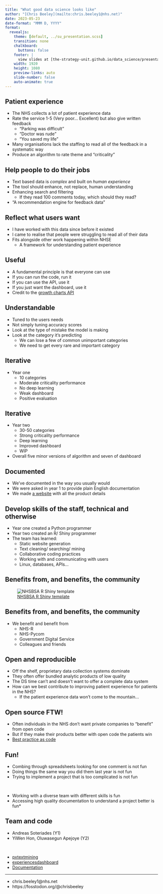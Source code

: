 ```yaml
---
title: "What good data science looks like"
author: "[Chris Beeley](mailto:chris.beeley1@nhs.net)"
date: 2023-05-23
date-format: "MMM D, YYYY"
format:
  revealjs:
    theme: [default, ../su_presentation.scss]
    transition: none
    chalkboard:
      buttons: false
    footer: |
      view slides at [the-strategy-unit.github.io/data_science/presentations][ds_presentations]
    width: 1920
    height: 1080
    preview-links: auto
    slide-number: false
    auto-animate: true
---
```


[ds_presentations]: https://the-strategy-unit.github.io/data_science/

## Patient experience

* The NHS collects a lot of patient experience data
* Rate the service 1-5 (Very poor... Excellent) but also give written feedback
    * "Parking was difficult"
    * "Doctor was rude"
    * "You saved my life"
* Many organisations lack the staffing to read all of the feedback in a systematic way
* Produce an algorithm to rate theme and "criticality"

## Help people to do their jobs

* Text based data is _complex_ and built on _human experience_
* The tool should enhance, not replace, human understanding
* Enhancing search and filtering
    * If they read 100 comments today, which should they read?
* "A recommendation engine for feedback data"

## Reflect what users want

* I have worked with this data since before it existed 
* I came to realise that people were struggling to read all of their data 
* Fits alongside other work happening within NHSE
    * A framework for understanding patient experience

## Useful

* A fundamental principle is that everyone can use
* If you can run the code, run it
* If you can use the API, use it 
* If you just want the dashboard, use it
* Credit to the [growth charts API](https://www.rcpch.ac.uk/resources/growth-charts/digital/about)

## Understandable

* Tuned to the users needs
* Not simply tuning accuracy scores
* Look at the type of mistake the model is making
* Look at the category it's predicting
    * We can lose a few of common unimportant categories 
    * We need to get every rare and important category
    
## Iterative

* Year one
    * 10 categories
    * Moderate criticality performance
    * No deep learning
    * Weak dashboard
    * Positive evaluation
    
## Iterative

* Year two
    * 30-50 categories
    * Strong criticality performance
    * Deep learning
    * Improved dashboard
    * WIP
* Overall five minor versions of algorithm and seven of dashboard

## Documented

* We've documented in the way you usually would
* We were asked in year 1 to provide plain English documentation
* We made [a website](https://cdu-data-science-team.github.io/PatientExperience-QDC/) with all the product details

## Develop skills of the staff, technical and otherwise

* Year one created a Python programmer
* Year two created an R/ Shiny programmer
* The team has learned: 
    * Static website generation
    * Text cleaning/ searching/ mining
    * Collaborative coding practices
    * Working with and communicating with users
    * Linux, databases, APIs...
    
## Benefits from, and benefits, the community

![[NHSBSA R Shiny template](https://github.com/nhsbsa-data-analytics/nhsbsaShinyR)](golem.png)

## Benefits from, and benefits, the community

* We benefit and benefit from
    * NHS-R
    * NHS-Pycom
    * Government Digital Service
    * Colleagues and friends

## Open and reproducible

* Off the shelf, proprietary data collection systems dominate
* They often offer bundled analytic products of low quality
* The DS time can't and doesn't want to offer a complete data system
* How can we best contribute to improving patient experience for patients in the NHS?
    * If the patient experience data won't come to the mountain...

## Open source FTW!

* Often individuals in the NHS don't want private companies to "benefit" from open code
* But if they make their products better with open code the patients win
* [Best practice as code](https://www.rcpch.ac.uk/news-events/news/royal-colleges-30-best-practice-code)

## Fun!

* Combing through spreadsheets looking for one comment is not fun
* Doing things the same way you did them last year is not fun
* Trying to implement a project that is too complicated is not fun

&nbsp;

* Working with a diverse team with different skills is fun
* Accessing high quality documentation to understand a project better is fun*

## Team and code

* Andreas Soteriades (Y1)
* YiWen Hon, Oluwasegun Apejoye (Y2)

&nbsp;

* [pxtextmining](https://github.com/CDU-data-science-team/pxtextmining)
* [experiencesdashboard](https://github.com/CDU-data-science-team/experiencesdashboard)
* [Documentation](https://github.com/CDU-data-science-team/PatientExperience-QDC)

<hr>

* chris.beeley1@nhs.net
* https://fosstodon.org/@chrisbeeley
